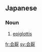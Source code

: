 {{also|会厌|會厭}}
==Japanese==
{{ja-kanjitab|え|えん|yomi=on}}

===Noun===
{{ja-noun|え.えん}}

# {{lb|ja|anatomy|sort=ええん}} [[epiglottis]]

[[fr:会厭]]
[[sv:会厭]]